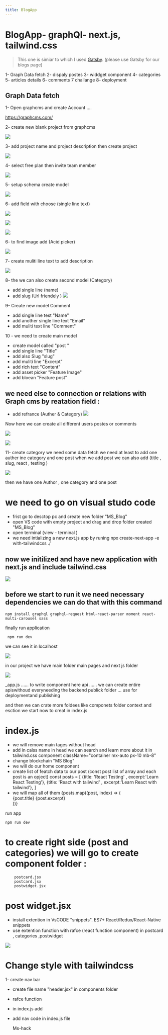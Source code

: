 ```yaml
---
title: BlogApp
---
```


# BlogApp- graphQl- next.js, tailwind.css
> This one is simiar to which I used [Gatsby](https://www.gatsbyjs.com/). (please use Gatsby for our blogs page)

1- Graph Data fetch
2- dispaly postes
3- widdget component
4- categories
5- articles details
6- comments
7 challange
8- deployment




## **Graph Data fetch**

1- Open graphcms and create Account ....


https://graphcms.com/


2- create new blank project from graphcms

![](https://paper-attachments.dropbox.com/s_43881BA57BA7F5550E31AEE0F8D69CFF4A4603BD91D393C088F52EF3D26950D6_1646569835411_Screen+Shot+2022-03-06+at+2.29.29+PM.png)


3- add project name and project description then create project

![](https://paper-attachments.dropbox.com/s_43881BA57BA7F5550E31AEE0F8D69CFF4A4603BD91D393C088F52EF3D26950D6_1646570030886_Screen+Shot+2022-03-06+at+2.32.58+PM.png)


4- select free plan then invite team member 

![](https://paper-attachments.dropbox.com/s_43881BA57BA7F5550E31AEE0F8D69CFF4A4603BD91D393C088F52EF3D26950D6_1646570185843_Screen+Shot+2022-03-06+at+2.36.11+PM.png)


5- setup schema 
create model 

![](https://paper-attachments.dropbox.com/s_43881BA57BA7F5550E31AEE0F8D69CFF4A4603BD91D393C088F52EF3D26950D6_1646570636078_Screen+Shot+2022-03-06+at+2.43.11+PM.png)


6- add field with choose (single line text)

![](https://paper-attachments.dropbox.com/s_43881BA57BA7F5550E31AEE0F8D69CFF4A4603BD91D393C088F52EF3D26950D6_1646570896789_Screen+Shot+2022-03-06+at+2.48.06+PM.png)

![](https://paper-attachments.dropbox.com/s_43881BA57BA7F5550E31AEE0F8D69CFF4A4603BD91D393C088F52EF3D26950D6_1646570922926_Screen+Shot+2022-03-06+at+2.48.29+PM.png)

![](https://paper-attachments.dropbox.com/s_43881BA57BA7F5550E31AEE0F8D69CFF4A4603BD91D393C088F52EF3D26950D6_1646570985533_Screen+Shot+2022-03-06+at+2.49.34+PM.png)


 6- to find image add (Acid picker)

![](https://paper-attachments.dropbox.com/s_43881BA57BA7F5550E31AEE0F8D69CFF4A4603BD91D393C088F52EF3D26950D6_1646571218083_Screen+Shot+2022-03-06+at+2.53.19+PM.png)


7- create muliti line text to add description 

![](https://paper-attachments.dropbox.com/s_43881BA57BA7F5550E31AEE0F8D69CFF4A4603BD91D393C088F52EF3D26950D6_1646571318688_Screen+Shot+2022-03-06+at+2.55.07+PM.png)


 8- the we can also create second model (Category)

- add single line (name)
- add slug (Url friendely )
![](https://paper-attachments.dropbox.com/s_43881BA57BA7F5550E31AEE0F8D69CFF4A4603BD91D393C088F52EF3D26950D6_1646571613423_Screen+Shot+2022-03-06+at+2.59.57+PM.png)


9- Create new model Comment

- add single line test "Name"
- add another single line text "Email"
- add muliti text line "Comment" 


10 - we need to create main model 

- create model called "post "
- add single line "Title"
- add also Slug "slug"
- add muliti line "Excerpt"
- add rich text "Content"
- add asset picker "Feature Image"
- add bloean "Feature post"



## we need else to connection or relations with Graph cms by reatation field :


- add refrance (Auther & Category)
![](https://paper-attachments.dropbox.com/s_43881BA57BA7F5550E31AEE0F8D69CFF4A4603BD91D393C088F52EF3D26950D6_1646572631168_Screen+Shot+2022-03-06+at+3.16.30+PM.png)


Now here we can create all different users postes or comments 

![](https://paper-attachments.dropbox.com/s_43881BA57BA7F5550E31AEE0F8D69CFF4A4603BD91D393C088F52EF3D26950D6_1646573002033_Screen+Shot+2022-03-06+at+3.22.07+PM.png)





![](https://paper-attachments.dropbox.com/s_43881BA57BA7F5550E31AEE0F8D69CFF4A4603BD91D393C088F52EF3D26950D6_1646573244890_Screen+Shot+2022-03-06+at+3.27.14+PM.png)


 11- create category we need some data fetch we need at least to add one      auther ine category and one post
     when we add post we can also add (title , slug, react , testing )

![](https://paper-attachments.dropbox.com/s_43881BA57BA7F5550E31AEE0F8D69CFF4A4603BD91D393C088F52EF3D26950D6_1646574435969_Screen+Shot+2022-03-06+at+3.47.00+PM.png)


then we have one Author , one category and one post 


#  we need to go on visual studo code


- frist go to desctop pc and create new folder "MS_Blog"
- open VS code with empty project and drag and drop folder created "MS_Blog"
- open terminal (view - terminal ) 
- we need intializing a new next.js app by runing 
    npx create-next-app -e with-tailwindcss ./


## now we initilized and have new application with next.js and include tailwind.css 
![](https://paper-attachments.dropbox.com/s_43881BA57BA7F5550E31AEE0F8D69CFF4A4603BD91D393C088F52EF3D26950D6_1646575277961_Screen+Shot+2022-03-06+at+4.00.57+PM.png)

##  before we start to run it we need necessary dependencies we can do that with this command 

 

    npm install graphql graphql-request html-react-parser moment react-multi-carousel sass

 
 finally run application 
 

     npm run dev

 
 we can see it in localhost

![](https://paper-attachments.dropbox.com/s_43881BA57BA7F5550E31AEE0F8D69CFF4A4603BD91D393C088F52EF3D26950D6_1646581321549_Screen+Shot+2022-03-06+at+5.41.47+PM.png)


in our project we have main folder 
main pages and next js folder

![](https://paper-attachments.dropbox.com/s_43881BA57BA7F5550E31AEE0F8D69CFF4A4603BD91D393C088F52EF3D26950D6_1646581506632_Screen+Shot+2022-03-06+at+5.44.53+PM.png)


_app.js ...... to write component here 
api ...... we can create entire apiswithoud everyneeding the backend
publick folder ... use for deploymentand publishing 

and then we can crate more foldees like componets folder context and esction we start now to creat in index.js 



# index.js 
- we will remove main tages without head 
- add in calss name in head we can search and learn more about it in tailwind.css component
    className="container mx-auto px-10 mb-8"
-  change blockchain "MS Blog"
- we will do our home component 
- create list of featch data to our post (const post list of array and each post is an opject)
    const posts = [
      {title: 'React Testing' , excerpt:'Learn React Testing'},
      {title: 'React with tailwind' , excerpt:'Learn React with tailwind'},
    ]
- we will map all of them 
    {posts.map((post, index) => (
                <div >
                  {post.title}
                  {post.excerpt}
                </div>
              ))}

 run app 

    npm run dev 

   

#    to create right side (post and categories) we will go to create component folder :
        postcard.jsx
        postcard.jsx
        postwidget.jsx
#  post widget.jsx
-  install extention in VsCODE "snippets". 
     ES7+ React/Redux/React-Native snippets
- use extention function with rafce (react function component) in postcard , categories ,postwidget



![](https://paper-attachments.dropbox.com/s_43881BA57BA7F5550E31AEE0F8D69CFF4A4603BD91D393C088F52EF3D26950D6_1646597416599_Screen+Shot+2022-03-06+at+10.09.58+PM.png)




# Change style with tailwindcss 

1- create nav bar 

- create file name "header.jsx" in components folder
- rafce function 
- in index.js add 




- add nav code in index.js file 
    <div className="container mx-auto px-10 mb-8">
            <div className="border-b w-full inline-block border-blue-400 py-8">
                <div className="md:float-left block">
                <Link href="/">
                <span className="cursor-pointer font-bold text-4xl text-white">Ms-hack</span>
              </Link>
                </div>
            </div>
        </div> 




